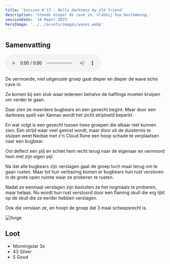 ```yaml
---
title: 'Session # 17 - Hello darkness my old friend'
description: 'Steeds dieper de cave in, vlakbij hun bestemming.'
sessionDate: '10 Maart 2025'
heroImage: '../../assets/images/waves.webp'
---
```



## Samenvatting

<audio controls>
    <source src={audio} type="audio/mpeg" />
    Your browser does not support the audio element.
</audio>

De vermoeide, niet uitgeruste groep gaat dieper en dieper de wave echo cave in.

Ze komen bij een stuk waar iedereen behalve de halflings moeten kruipen om verder te gaan.

Daar zien ze meerdere bugbears en een gevecht begint. Maar door een darkness spell van <CharacterPopper character="xannax" client:load>Xannax</CharacterPopper> wordt het zicht strijdveld beperkt.

En wat volgt is een gevecht tussen twee groepen die elkaar niet kunnen zien. Een strijd waar veel gemist wordt, maar door uit de duisternis te sluipen weet Nedsie met z'n Cloud Rune een hoop schade te verplaatsen naar een bugbear.

Ool deflect een pijl en schiet hem recht terug naar de eigenaar en vermoord hem met zijn eigen pijl.

Na dat alle bugbears zijn verslagen gaat de groep toch maar terug om te gaan rusten. Maar tot hun verbazing komen er bugbears hun rust verstoren in de grote open ruimte waar ze proberen te rusten.

Nadat ze eenmaal verslagen zijn besluiten ze het nogmaals te proberen, maar helaas. Nu wordt hun rust verstoord door een flaming skull die erg lijkt op de skull die ze eerder hebben verslagen.

Ook die verslaan ze, en hoopt de groep dat 3 maal scheepsrecht is.

<Image src={forge} alt="forge" />

## Loot

-   Morningstar 3x
-   43 Silver
-   5 Goud

